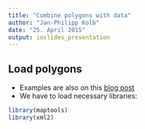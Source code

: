 ```yaml
---
title: "Combine polygons with data"
author: "Jan-Philipp Kolb"
date: "25. April 2015"
output: ioslides_presentation
---
```


## Load polygons

- Examples are also on this [blog post](http://wiekvoet.blogspot.de/2015/04/unemployment-of-europe-in-2014-by-nuts.html)
- We have to load necessary libraries:

```r
library(maptools)
library(xml2)
```

